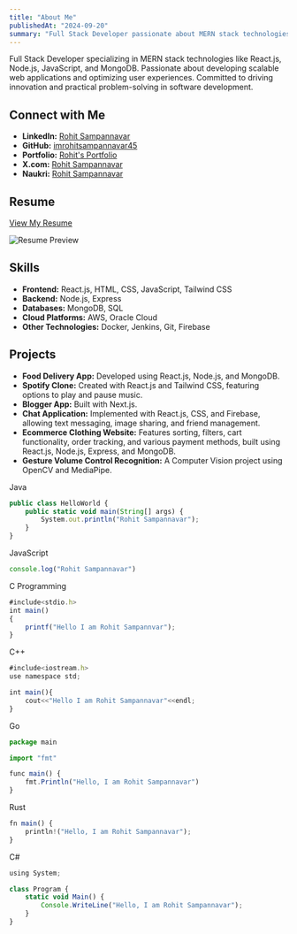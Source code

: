 ```yaml
---
title: "About Me"
publishedAt: "2024-09-20"
summary: "Full Stack Developer passionate about MERN stack technologies and creating innovative web applications."
---
```


Full Stack Developer specializing in MERN stack technologies like React.js, Node.js, JavaScript, and MongoDB. Passionate about developing scalable web applications and optimizing user experiences. Committed to driving innovation and practical problem-solving in software development.

## Connect with Me

- **LinkedIn:** [Rohit Sampannavar](https://www.linkedin.com/in/rohitvs1/)
- **GitHub:** [imrohitsampannavar45](https://github.com/imrohitsampannavar45)
- **Portfolio:** [Rohit's Portfolio](https://rohit-portfolio-pearl.vercel.app/)
- **X.com:** [Rohit Sampannavar](https://x.com/RohitSampanna12)
- **Naukri:** [Rohit Sampannavar](https://www.naukri.com/mnjuser/profile)

## Resume

[View My Resume](https://drive.google.com/file/d/1StdWgDV3qTH_fhIwZvYn-WFbeT0Hgtt7/view?usp=drive_link)

![Resume Preview](https://myprojectvideos123.s3.ap-south-1.amazonaws.com/Screenshot+2024-09-20+111140.png)

## Skills

- **Frontend:** React.js, HTML, CSS, JavaScript, Tailwind CSS
- **Backend:** Node.js, Express
- **Databases:** MongoDB, SQL
- **Cloud Platforms:** AWS, Oracle Cloud
- **Other Technologies:** Docker, Jenkins, Git, Firebase

## Projects

- **Food Delivery App:** Developed using React.js, Node.js, and MongoDB.
- **Spotify Clone:** Created with React.js and Tailwind CSS, featuring options to play and pause music.
- **Blogger App:** Built with Next.js.
- **Chat Application:** Implemented with React.js, CSS, and Firebase, allowing text messaging, image sharing, and friend management.
- **Ecommerce Clothing Website:** Features sorting, filters, cart functionality, order tracking, and various payment methods, built using React.js, Node.js, Express, and MongoDB.
- **Gesture Volume Control Recognition:** A Computer Vision project using OpenCV and MediaPipe.


Java 

```jsx
public class HelloWorld {
    public static void main(String[] args) {
        System.out.println("Rohit Sampannavar");
    }
}
```

JavaScript

```jsx
console.log("Rohit Sampannavar")
```

C Programming

```jsx
#include<stdio.h>
int main()
{
    printf("Hello I am Rohit Sampannvar");
}
```

C++

```jsx
#include<iostream.h>
use namespace std;

int main(){
    cout<<"Hello I am Rohit Sampannavar"<<endl;
}
```
Go 

```jsx
package main

import "fmt"

func main() {
    fmt.Println("Hello, I am Rohit Sampannavar")
}
```

Rust 

```jsx
fn main() {
    println!("Hello, I am Rohit Sampannavar");
}
```
C#

```jsx
using System;

class Program {
    static void Main() {
        Console.WriteLine("Hello, I am Rohit Sampannavar");
    }
}
```

